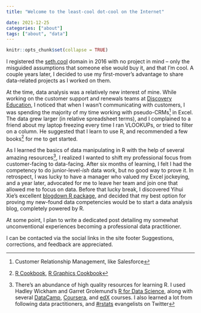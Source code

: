 ```yaml
---
title: "Welcome to the least-cool dot-cool on the Internet"

date: 2021-12-25
categories: ["about"]
tags: ["about", "data"]
---
```


```r
knitr::opts_chunk$set(collapse = TRUE)
```

I registered the [seth.cool](https://seth.cool) domain in 2016 with no project in mind -- only the misguided assumptions that someone else would buy it, and that I'm cool. A couple years later, I decided to use my first-mover's advantage to share data-related projects as I worked on them.

At the time, data analysis was a relatively new interest of mine. While working on the customer support and renewals teams at [Discovery Education](http://discoveryeducation.com), I noticed that when I wasn't communicating with customers, I was spending the majority of my time working with pseudo-CRMs[^1] in Excel. The data grew larger (in relative spreadsheet terms), and I complained to a friend about my laptop freezing every time I ran VLOOKUPs, or tried to filter on a column. He suggested that I learn to use R, and recommended a few books[^2] for me to get started.

[^1]: Customer Relationship Management, like Salesforce

[^2]: [R Cookbook](http://shop.oreilly.com/product/9780596809164.do), [R Graphics Cookbook](http://shop.oreilly.com/product/0636920023135.do)

As I learned the basics of data manipulating in R with the help of several amazing resources[^3], I realized I wanted to shift my professional focus from customer-facing to data-facing. After six months of learning, I felt I had the competency to do junior-level*-ish* data work, but no good way to prove it. In retrospect, I was lucky to have a manager who valued my Excel jockeying, and a year later, advocated for me to leave her team and join one that allowed me to focus on data. Before that lucky break, I discovered Yihui Xie's excellent [blogdown R package](https://cran.rstudio.com/web/packages/blogdown/index.html), and decided that my best option for proving my new-found data competencies would be to start a data analysis blog, completely powered by R.

At some point, I plan to write a dedicated post detailing my somewhat unconventional experiences becoming a professional data practitioner. 

[^3]: There's an abundance of high quality resources for learning R. I used Hadley Wickham and Garret Grolemund's [R for Data Science](http://r4ds.had.co.nz/index.html), along with several [DataCamp](http://datacamp.com), [Coursera](http://coursera.com), and [edX](http://edx.org) courses. I also learned a lot from following data practitioners, and [#rstats](https://twitter.com/search?q=%23rstats) evangelists on Twitter

I can be contacted via the social links in the site footer Suggestions, corrections, and feedback are appreciated.
